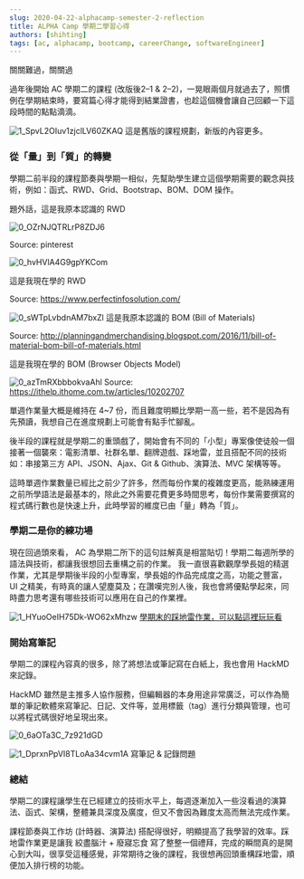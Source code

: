 ```yaml
---
slug: 2020-04-22-alphacamp-semester-2-reflection
title: ALPHA Camp 學期二學習心得
authors: [shihting]
tags: [ac, alphacamp, bootcamp, careerChange, softwareEngineer]
---
```


關關難過，關關過

過年後開始 AC 學期二的課程 (改版後2–1 & 2–2)，一晃眼兩個月就過去了，照慣例在學期結束時，要寫篇心得才能得到結業證書，也趁這個機會讓自己回顧一下這段時間的點點滴滴。

![1_SpvL2OIuv1zjclLV60ZKAQ](https://i.imgur.com/6gVzE2u.jpg)
這是舊版的課程規劃，新版的內容更多。

### 從「量」到「質」的轉變

學期二前半段的課程節奏與學期一相似，先幫助學生建立這個學期需要的觀念與技術，例如：函式、RWD、Grid、Bootstrap、BOM、DOM 操作。

題外話，這是我原本認識的 RWD

![0_OZrNJQTRLrP8ZDJ6](https://i.imgur.com/DhLnuaN.gif)

Source: pinterest

![0_hvHVlA4G9gpYKCom](https://i.imgur.com/sCpvsLG.gif)

這是我現在學的 RWD


Source: https://www.perfectinfosolution.com/

![0_sWTpLvbdnAM7bxZl](https://i.imgur.com/jqP2inA.png)
這是我原本認識的 BOM (Bill of Materials)


Source: http://planningandmerchandising.blogspot.com/2016/11/bill-of-material-bom-bill-of-materials.html



這是我現在學的 BOM (Browser Objects Model)

![0_azTmRXbbbokvaAhl](https://i.imgur.com/0sbDxVa.jpg)
Source: https://ithelp.ithome.com.tw/articles/10202707

單週作業量大概是維持在 4~7 份，而且難度明顯比學期一高一些，若不是因為有先預讀，我想自己在進度規劃上可能會有點手忙腳亂。

後半段的課程就是學期二的重頭戲了，開始會有不同的「小型」專案像使徒般一個接著一個襲來：電影清單、社群名單、翻牌遊戲、踩地雷，並且搭配不同的技術如：串接第三方 API、JSON、Ajax、Git & Github、演算法、MVC 架構等等。

這時單週作業數量已經比之前少了許多，然而每份作業的複雜度更高，能熟練運用之前所學語法是最基本的，除此之外需要花費更多時間思考，每份作業需要撰寫的程式碼行數也是快速上升，此時學習的維度已由「量」轉為「質」。

### 學期二是你的練功場

現在回過頭來看， AC 為學期二所下的這句註解真是相當貼切！學期二每週所學的語法與技術，都讓我很想回去重構之前的作業。
我一直很喜歡觀摩學長姐的精選作業，尤其是學期後半段的小型專案，學長姐的作品完成度之高，功能之豐富，UI 之精美，有時真的讓人望塵莫及；在讚嘆完別人後，我也會將優點學起來，同時盡力思考還有哪些技術可以應用在自己的作業裡。

![1_HYuoOeIH75Dk-WO62xMhzw](https://i.imgur.com/KmOdto0.jpg)
[學期末的踩地雷作業，可以點這裡玩玩看](https://shihtingjustin.github.io/minesweeper-v1/)

### 開始寫筆記

學期二的課程內容真的很多，除了將想法或筆記寫在白紙上，我也會用 HackMD 來記錄。

HackMD 雖然是主推多人協作服務，但編輯器的本身用途非常廣泛，可以作為簡單的筆記軟體來寫筆記、日記、文件等，並用標籤（tag）進行分類與管理，也可以將程式碼很好地呈現出來。

![0_6aOTa3C_7z921dGD](https://i.imgur.com/0AeDdAr.png)

![1_DprxnPpVI8TLoAa34cvm1A](https://i.imgur.com/Ha7fH3x.jpg)
寫筆記 & 記錄問題

### 總結

學期二的課程讓學生在已經建立的技術水平上，每週逐漸加入一些沒看過的演算法、函式、架構，整體兼具深度及廣度，但又不會因為難度太高而無法完成作業。

課程節奏與工作坊 (計時器、演算法) 搭配得很好，明顯提高了我學習的效率。踩地雷作業更是讓我 絞盡腦汁 + 廢寢忘食 寫了整整一個禮拜，完成的瞬間真的是開心到大叫，很享受這種感覺，非常期待之後的課程，我很想再回頭重構踩地雷，順便加入排行榜的功能。